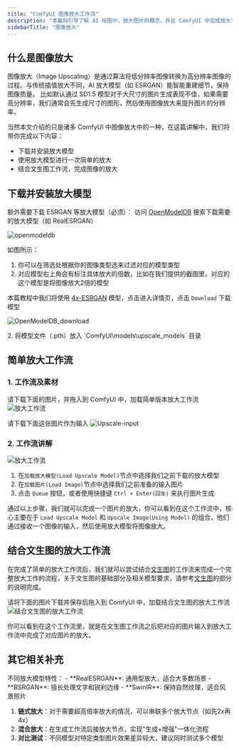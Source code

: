 ```yaml
---
title: "ComfyUI 图像放大工作流"
description: "本篇将引导了解 AI 绘图中，放大图片的概念，并在 ComfyUI 中完成放大图片工作流生成"
sidebarTitle: "图像放大"
---
```



## 什么是图像放大

图像放大（Image Upscaling）是通过算法将低分辨率图像转换为高分辨率图像的过程。与传统插值放大不同，AI 放大模型（如 ESRGAN）能智能重建细节，保持图像质量。
比如默认通过 SD1.5 模型对于大尺寸的图片生成表现不佳，如果需要高分辨率，我们通常会先生成尺寸的图形，然后使用图像放大来提升图片的分辨率。

当然本文介绍的只是诸多 ComfyUI 中图像放大中的一种，在这篇讲解中，我们将带你完成以下内容：
- 下载并安装放大模型
- 使用放大模型进行一次简单的放大
- 结合文生图工作流，完成图像的放大


## 下载并安装放大模型

额外需要下载 ESRGAN 等放大模型（必须）：
<Steps>
<Step title="访问 OpenModelDB">
访问 [OpenModelDB](https://openmodeldb.info/) 搜索下载需要的放大模型（如 RealESRGAN）

![openmodeldb](/images/tutorial/basic/upscale/upscale_OpenModelDB.jpg)

如图所示：
1. 你可以在筛选处根据你的图像类型选来过滤对应的模型类型
2. 对应模型右上角会有标注具体放大的倍数，比如在我们提供的截图里，对应的这个模型是将图像放大2倍的模型

本篇教程中我们将使用 [4x-ESRGAN](https://openmodeldb.info/models/4x-ESRGAN) 模型，点击进入详情页，点击 `Download` 下载模型

![OpenModelDB_download](/images/tutorial/basic/upscale/upscale_OpenModelDB_download.jpg)

</Step>
<Step title="将模型文件放入指定目录">
2. 将模型文件（.pth）放入 `ComfyUI\models\upscale_models` 目录
</Step>
</Steps>

## 简单放大工作流

### 1. 工作流及素材

请下载下面的图片，并拖入到 ComfyUI 中，加载简单版本放大工作流
![放大工作流](/images/tutorial/basic/upscale/upscale_workflow.png)

请下载下面这张图片作为输入
![Upscale-input](/images/tutorial/basic/upscale/upscale-input.jpg)

### 2. 工作流讲解

![放大工作流](/images/tutorial/basic/upscale/upscale_simple_workflow.jpg)

1. 在`加载放大模型(Load Upscale Model)`节点中选择我们之前下载的放大模型
2. 在`加载图片(Load Image)`节点中选择我们之前准备的输入图片
3. 点击 `Queue` 按钮，或者使用快捷键 `Ctrl + Enter(回车)` 来执行图片生成

通过以上步骤，我们就可以完成一个图片的放大，你可以看到在这个工作流中，核心主要在于 `Load Upscale Model` 和 `Upscale Image(Using Model)` 的组合，他们通过接收一个图像的输入，然后使用放大模型将图像放大。

## 结合文生图的放大工作流

在完成了简单的放大工作流后，我们就可以尝试结合[文生图](/zh-CN/tutorials/basic/text-to-image.mdx)的工作流来完成一个完整放大工作的流程，关于文生图的基础部分及相关模型要求，请参考[文生图](/zh-CN/tutorials/basic/text-to-image.mdx)的部分的说明完成。

请将下面的图片下载并保存后拖入到 ComfyUI 中，加载结合文生图的放大工作流
![结合文生图的放大工作流](/images/tutorial/basic/upscale/esrgan_example.png)

你可以看到在这个工作流里，就是在文生图工作流之后把对应的图片输入到放大工作流中完成了对应图片的放大。

## 其它相关补充

<Tip>
不同放大模型特性：
- **RealESRGAN**: 通用型放大，适合大多数场景
- **BSRGAN**: 擅长处理文字和锐利边缘
- **SwinIR**: 保持自然纹理，适合风景照片
</Tip>

1. **链式放大**：对于需要超高倍率放大的情况，可以串联多个放大节点（如先2x再4x）
2. **混合放大**：在生成工作流后接放大节点，实现"生成+增强"一体化流程
3. **对比测试**：不同模型对特定类型图片效果差异较大，建议同时测试多个模型